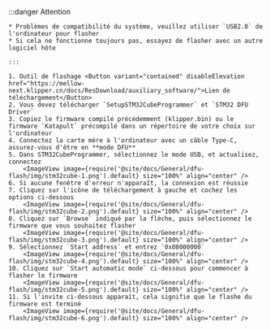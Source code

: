 :::danger Attention

    * Problèmes de compatibilité du système, veuillez utiliser `USB2.0` de l'ordinateur pour flasher
    * Si cela ne fonctionne toujours pas, essayez de flasher avec un autre logiciel hôte
    
    :::

    1. Outil de flashage <Button variant="contained" disableElevation href="https://mellow-next.klipper.cn/docs/ResDownload/auxiliary_software/">Lien de téléchargement</Button>
    2. Vous devez télécharger `SetupSTM32CubeProgrammer` et `STM32 DFU Driver`
    3. Copiez le firmware compilé précédemment (klipper.bin) ou le firmware `Katapult` précompilé dans un répertoire de votre choix sur l'ordinateur
    4. Connectez la carte mère à l'ordinateur avec un câble Type-C, assurez-vous d'être en **mode DFU**
    5. Dans STM32CubeProgrammer, sélectionnez le mode USB, et actualisez, connectez
        <ImageView image={require('@site/docs/General/dfu-flash/img/stm32cube-1.png').default} size="100%" align="center" />
    6. Si aucune fenêtre d'erreur n'apparaît, la connexion est réussie
    7. Cliquez sur l'icône de téléchargement à gauche et cochez les options ci-dessous
        <ImageView image={require('@site/docs/General/dfu-flash/img/stm32cube-2.png').default} size="100%" align="center" />
    8. Cliquez sur `Browse` indiqué par la flèche, puis sélectionnez le firmware que vous souhaitez flasher
        <ImageView image={require('@site/docs/General/dfu-flash/img/stm32cube-3.png').default} size="100%" align="center" />
    9. Sélectionnez `Start address` et entrez `0x08000000`
        <ImageView image={require('@site/docs/General/dfu-flash/img/stm32cube-4.png').default} size="100%" align="center" />
    10. Cliquez sur `Start automatic mode` ci-dessous pour commencer à flasher le firmware
        <ImageView image={require('@site/docs/General/dfu-flash/img/stm32cube-5.png').default} size="100%" align="center" />
    11. Si l'invite ci-dessous apparaît, cela signifie que le flashe du firmware est terminé
        <ImageView image={require('@site/docs/General/dfu-flash/img/stm32cube-6.png').default} size="100%" align="center" />